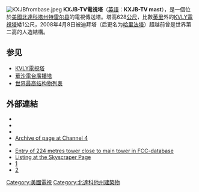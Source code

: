 [[File:KXJBfrombase.jpeg|right]]
'''KXJB-TV電視塔'''（[[英語|英語]]：'''KXJB-TV mast'''），是一個位於[[美國|美國]][[北達科塔州|北達科塔州]][[特雷尔县_(北达科他州)|特雷尔县]]的電視傳送塔。塔高628[[公尺|公尺]]，比數[[英里|英里]]外的[[KVLY電視塔|KVLY電視塔]]矮1公尺，2008年4月8日被迪拜塔（后更名为[[哈里法塔|哈里法塔]]）超越前曾是世界第二高的人造結構。

==参见==
*[[KVLY電視塔|KVLY電視塔]]
*[[華沙電台廣播塔|華沙電台廣播塔]]
* [[世界最高结构物列表|世界最高结构物列表]]

==外部連結==
{{commons category|KXJB-TV mast}}
* {{structurae|id=s0014122|title=KXJB Tower (1966)}}
* {{structurae|id=s0014123|title=KXJB Tower (1968)}}
* {{structurae|id=s0014124|title=KXJB Tower (1998)}}
* [https://web.archive.org/web/20001212211400/http://www.kx4.com/kxjb_tower.html Archive of page at Channel 4]
* {{ASR|key=602919|number=1038731}}
* [http://wireless2.fcc.gov/UlsApp/AsrSearch/asrRegistration.jsp?regKey=602911 Entry of 224 metres tower close to main tower in FCC-database] {{Wayback|url=http://wireless2.fcc.gov/UlsApp/AsrSearch/asrRegistration.jsp?regKey=602911 |date=20180216144733 }}
* [http://www.skyscraperpage.com/cities/?buildingID=1322 Listing at the Skyscraper Page] {{Wayback|url=http://www.skyscraperpage.com/cities/?buildingID=1322 |date=20180217023938 }}
* [http://www.skyscraperpage.com/diagrams/?b1322] {{Wayback|url=http://www.skyscraperpage.com/diagrams/?b1322 |date=20051129013159 }}
* [http://www.pbase.com/talshiarr/kvly] {{Wayback|url=http://www.pbase.com/talshiarr/kvly |date=20160807233117 }}

{{coord|47|16|45|N|97|20|27|W|region:US-ND_type:landmark|display=title}}

 
[[Category:美國電視|Category:美國電視]]
[[Category:北達科他州建築物|Category:北達科他州建築物]]